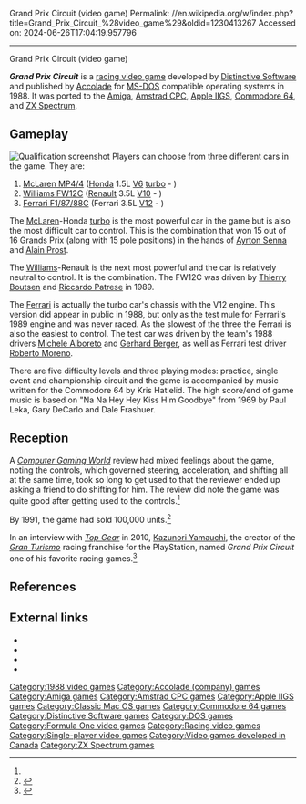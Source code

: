 Grand Prix Circuit (video game)
Permalink: //en.wikipedia.org/w/index.php?title=Grand_Prix_Circuit_%28video_game%29&oldid=1230413267
Accessed on: 2024-06-26T17:04:19.957796



------
Grand Prix Circuit (video game)
{{short description|1988 video game}}
{{More citations needed|date=August 2022}}
{{Infobox video game
|title = Grand Prix Circuit
|image = Grand Prix Circuit cover.jpg
|developer = [[Distinctive Software]]<br>Random Access (CPC, Spectrum)
|publisher = [[Accolade (company)|Accolade]]
|producer = [[Shelley Day]]
|designer = Brad Gour<br>[[Don Mattrick]]
|programmer = Frank Barchard<br>Rick Friesen<br>Brad Gour<br>Amory Wong
|artist = John Boechler<br>Tony Lee
|composer = Krisjan Hatlelid
|released = {{Video game release|NA|1988|EU|1988}}
|genre = [[Racing video game|Racing]]
|modes = [[Single-player video game|Single-player]]
|platforms = [[Amiga]], [[Amstrad CPC]], [[Apple IIGS]], [[Commodore 64]], [[Macintosh]], [[MS-DOS]], [[ZX Spectrum]]
}}

'''''Grand Prix Circuit''''' is a [[racing video game]] developed by [[Distinctive Software]] and published by [[Accolade (company)|Accolade]] for [[MS-DOS]] compatible operating systems in 1988. It was ported to the [[Amiga]], [[Amstrad CPC]], [[Apple IIGS]], [[Commodore 64]], and [[ZX Spectrum]].

== Gameplay ==
[[File:Grand Prix Circuit PC.png|thumb|Qualification screenshot]]
Players can choose from three different cars in the game. They are:

#[[McLaren MP4/4]] ([[Honda Racing F1|Honda]] 1.5L [[V6 engine|V6]] [[turbo]] - {{Convert|790|bhp|kW PS|0|abbr=on}})
#[[Williams FW12C]] ([[Renault F1|Renault]] 3.5L [[V10 engine|V10]] - {{Convert|735|bhp|kW PS|0|abbr=on}})
#[[Ferrari F1/87|Ferrari F1/87/88C]] (Ferrari 3.5L [[V12 engine|V12]] - {{Convert|680|bhp|kW PS|0|abbr=on}})

The [[McLaren]]-Honda [[turbo]] is the most powerful car in the game but is also the most difficult car to control. This is the {{f1|1988}} combination that won 15 out of 16 Grands Prix (along with 15 pole positions) in the hands of [[Ayrton Senna]] and [[Alain Prost]].

The [[WilliamsF1|Williams]]-Renault is the next most powerful and the car is relatively neutral to control. It is the {{f1|1989}} combination. The FW12C was driven by [[Thierry Boutsen]] and [[Riccardo Patrese]] in 1989.

The [[Scuderia Ferrari|Ferrari]] is actually the {{f1|1988}} turbo car's chassis with the V12 engine. This version did appear in public in 1988, but only as the test mule for Ferrari's 1989 engine and was never raced. As the slowest of the three the Ferrari is also the easiest to control. The test car was driven by the team's 1988 drivers [[Michele Alboreto]] and [[Gerhard Berger]], as well as Ferrari test driver [[Roberto Moreno]].

There are five difficulty levels and three playing modes: practice, single event and championship circuit and the game is accompanied by music written for the Commodore 64 by Kris Hatlelid. The high score/end of game music is based on "Na Na Hey Hey Kiss Him Goodbye" from 1969 by Paul Leka, Gary DeCarlo and Dale Frashuer.

==Reception==
A ''[[Computer Gaming World]]'' review had mixed feelings about the game, noting the controls, which governed steering, acceleration, and shifting all at the same time, took so long to get used to that the reviewer ended up asking a friend to do shifting for him. The review did note the game was quite good after getting used to the controls.<ref name="CGW"/>

By 1991, the game had sold 100,000 units.<ref>{{cite web|url=https://www.newspapers.com/clip/89676520/edmonton-journal/|title=Investment in home computer helped turn teen into a tycoon|newspaper=[[Edmonton Journal]]|page=10|date=June 24, 1991|accessdate=November 28, 2021|via=[[Newspapers.com]]}}</ref>

In an interview with ''[[Top Gear (magazine)|Top Gear]]'' in 2010, [[Kazunori Yamauchi]], the creator of the ''[[Gran Turismo (series)|Gran Turismo]]'' racing franchise for the PlayStation, named ''Grand Prix Circuit'' one of his favorite racing games.<ref>{{Cite web |last=Pattni |first=Vijay |date=2010-11-25 |title=Gran Turismo 5 is out now! Honestly |url=https://www.topgear.com/car-news/gaming/gran-turismo-5-out-now-honestly |access-date=2 December 2011 |website=Top Gear |language=en}}</ref>

==References==
{{reflist | refs =
<ref name = "CGW">{{citation |issue=57 | date = March 1989 | last1 = Ardai | first1 = Charles | last2 = Werger | first2 = Barry | magazine = [[Computer Gaming World]] | title = Once Around The Block  | pages = 45–46}}</ref>
}}

==External links==
* {{Lemon Amiga game|id=468}}
* {{Lemon64 game|id=1083}}
* {{WoS game|id=0002116}}
* {{mobygames|/1446}}

{{Formula One games}}

{{DEFAULTSORT:Grand Prix Circuit (Game)}}
[[Category:1988 video games]]
[[Category:Accolade (company) games]]
[[Category:Amiga games]]
[[Category:Amstrad CPC games]]
[[Category:Apple IIGS games]]
[[Category:Classic Mac OS games]]
[[Category:Commodore 64 games]]
[[Category:Distinctive Software games]]
[[Category:DOS games]]
[[Category:Formula One video games]]
[[Category:Racing video games]]
[[Category:Single-player video games]]
[[Category:Video games developed in Canada]]
[[Category:ZX Spectrum games]]